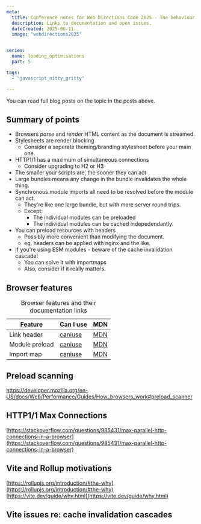 ```yaml
---
meta:
  title: Conference notes for Web Directions Code 2025 - The behaviour of browsers and their loading of resources.
  description: Links to documentation and open issues.
  dateCreated: 2025-06-11
  image: "webdirections2025"


series: 
  name: loading_optimisations
  part: 5

tags: 
  - "javascript_nitty_gritty"

---
```


You can read full blog posts on the topic in the posts above. 

## Summary of points

- Browsers _parse_ and _render_ HTML content as the document is streamed. 
- Stylesheets are render blocking
   - Consider a seperate theming/branding stylesheet before your main one. 
- HTTP1/1 has a maximum of simultaneous connections 
   - Consider upgrading to H2 or H3
- The smaller your scripts are, the sooner they can act
- Large bundles means any change in the bundle invalidates the whole thing. 
- Synchronous module imports all need to be resolved before the module can act. 
  - They're like one large bundle, but with more server round trips. 
  - Except: 
      - The individual modules can be preloaded
      - The individual modules can be cached indepedendantly.
- You can preload resources with headers
  - Possibly more convenient than modifying the document. 
  - eg. headers can be applied with nginx and the like. 
- If you're using ESM modules - beware of the cache invalidation cascade!
  - You can solve it with importmaps
  - Also, consider if it really matters.

## Browser features

<table>
  <caption>Browser features and their documentation links</caption>
  <thead>
    <tr>
      <th>Feature</th>
      <th>Can I use</th>
      <th>MDN</th>
    </tr>
  </thead>
  <tbody>
    <tr>
      <td>Link header</td>
      <td><a href="https://caniuse.com/mdn-http_headers_link">caniuse</a></td>
      <td><a href="https://developer.mozilla.org/en-US/docs/Web/HTTP/Reference/Headers/Link">MDN</a></td>
    </tr>
    <tr>
      <td>Module preload</td>
      <td><a href="https://caniuse.com/?search=modulepreload">caniuse</a></td>
      <td><a href="https://developer.mozilla.org/en-US/docs/Web/HTML/Reference/Attributes/rel/modulepreload">MDN</a></td>
    </tr>
    <tr>
      <td>Import map</td>
      <td><a href="https://caniuse.com/?search=importmap">caniuse</a></td>
      <td><a href="https://developer.mozilla.org/en-US/docs/Web/HTML/Reference/Elements/script/type/importmap">MDN</a></td>
    </tr>
  </tbody>
</table>

## Preload scanning
<a href="https://developer.mozilla.org/en-US/docs/Web/Performance/Guides/How_browsers_work#preload_scanner">https://developer.mozilla.org/en-US/docs/Web/Performance/Guides/How_browsers_work#preload_scanner</a>

## HTTP1/1 Max Connections
[https://stackoverflow.com/questions/985431/max-parallel-http-connections-in-a-browser](https://stackoverflow.com/questions/985431/max-parallel-http-connections-in-a-browser)

## Vite and Rollup motivations

[https://rollupjs.org/introduction/#the-why](https://rollupjs.org/introduction/#the-why)
[https://vite.dev/guide/why.html](https://vite.dev/guide/why.html)

## Vite issues re: cache invalidation cascades

<GithubIssueLinkRsc issueLink="https://github.com/vitejs/vite/issues/6773" />
<GithubIssueLinkRsc issueLink="https://github.com/vitejs/vite/issues/18551" />
<GithubIssueLinkRsc issueLink="https://github.com/vitejs/vite/issues/2483" />